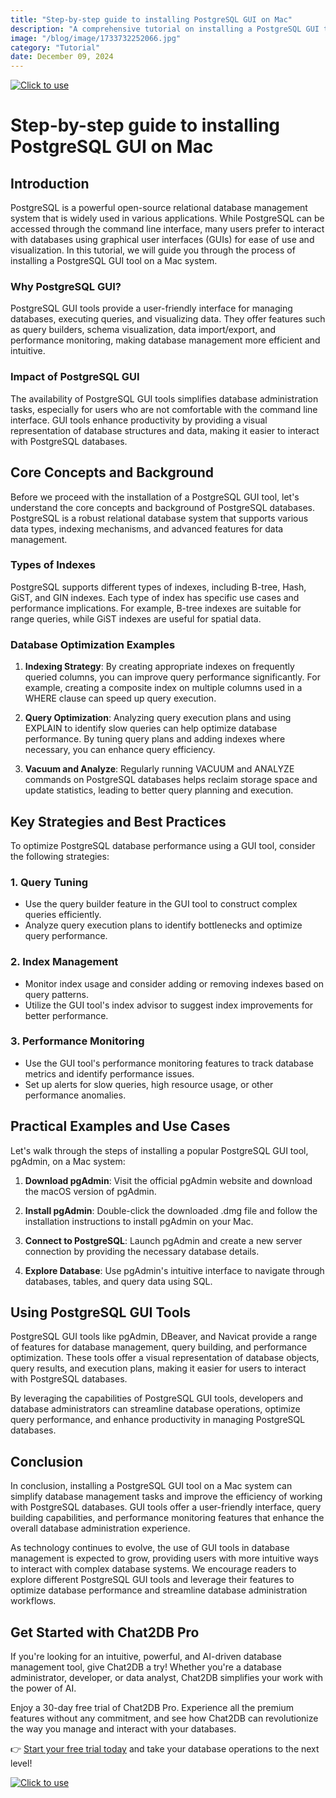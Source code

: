 ```yaml
---
title: "Step-by-step guide to installing PostgreSQL GUI on Mac"
description: "A comprehensive tutorial on installing a PostgreSQL GUI tool on Mac, providing step-by-step instructions and practical examples."
image: "/blog/image/1733732252066.jpg"
category: "Tutorial"
date: December 09, 2024
---
```

[![Click to use](/image/blog/bg/chat2db1.png)](https://app.chat2db.ai/)
# Step-by-step guide to installing PostgreSQL GUI on Mac


<Authors date="December 09, 2024">
  <Author name="Aria Wells" link="https://chat2db.ai" />
</Authors>

## Introduction

PostgreSQL is a powerful open-source relational database management system that is widely used in various applications. While PostgreSQL can be accessed through the command line interface, many users prefer to interact with databases using graphical user interfaces (GUIs) for ease of use and visualization. In this tutorial, we will guide you through the process of installing a PostgreSQL GUI tool on a Mac system.

### Why PostgreSQL GUI?

PostgreSQL GUI tools provide a user-friendly interface for managing databases, executing queries, and visualizing data. They offer features such as query builders, schema visualization, data import/export, and performance monitoring, making database management more efficient and intuitive.

### Impact of PostgreSQL GUI

The availability of PostgreSQL GUI tools simplifies database administration tasks, especially for users who are not comfortable with the command line interface. GUI tools enhance productivity by providing a visual representation of database structures and data, making it easier to interact with PostgreSQL databases.

## Core Concepts and Background

Before we proceed with the installation of a PostgreSQL GUI tool, let's understand the core concepts and background of PostgreSQL databases. PostgreSQL is a robust relational database system that supports various data types, indexing mechanisms, and advanced features for data management.

### Types of Indexes

PostgreSQL supports different types of indexes, including B-tree, Hash, GiST, and GIN indexes. Each type of index has specific use cases and performance implications. For example, B-tree indexes are suitable for range queries, while GiST indexes are useful for spatial data.

### Database Optimization Examples

1. **Indexing Strategy**: By creating appropriate indexes on frequently queried columns, you can improve query performance significantly. For example, creating a composite index on multiple columns used in a WHERE clause can speed up query execution.

2. **Query Optimization**: Analyzing query execution plans and using EXPLAIN to identify slow queries can help optimize database performance. By tuning query plans and adding indexes where necessary, you can enhance query efficiency.

3. **Vacuum and Analyze**: Regularly running VACUUM and ANALYZE commands on PostgreSQL databases helps reclaim storage space and update statistics, leading to better query planning and execution.

## Key Strategies and Best Practices

To optimize PostgreSQL database performance using a GUI tool, consider the following strategies:

### 1. Query Tuning

- Use the query builder feature in the GUI tool to construct complex queries efficiently.
- Analyze query execution plans to identify bottlenecks and optimize query performance.

### 2. Index Management

- Monitor index usage and consider adding or removing indexes based on query patterns.
- Utilize the GUI tool's index advisor to suggest index improvements for better performance.

### 3. Performance Monitoring

- Use the GUI tool's performance monitoring features to track database metrics and identify performance issues.
- Set up alerts for slow queries, high resource usage, or other performance anomalies.

## Practical Examples and Use Cases

Let's walk through the steps of installing a popular PostgreSQL GUI tool, pgAdmin, on a Mac system:

1. **Download pgAdmin**: Visit the official pgAdmin website and download the macOS version of pgAdmin.

2. **Install pgAdmin**: Double-click the downloaded .dmg file and follow the installation instructions to install pgAdmin on your Mac.

3. **Connect to PostgreSQL**: Launch pgAdmin and create a new server connection by providing the necessary database details.

4. **Explore Database**: Use pgAdmin's intuitive interface to navigate through databases, tables, and query data using SQL.

## Using PostgreSQL GUI Tools

PostgreSQL GUI tools like pgAdmin, DBeaver, and Navicat provide a range of features for database management, query building, and performance optimization. These tools offer a visual representation of database objects, query results, and execution plans, making it easier for users to interact with PostgreSQL databases.

By leveraging the capabilities of PostgreSQL GUI tools, developers and database administrators can streamline database operations, optimize query performance, and enhance productivity in managing PostgreSQL databases.

## Conclusion

In conclusion, installing a PostgreSQL GUI tool on a Mac system can simplify database management tasks and improve the efficiency of working with PostgreSQL databases. GUI tools offer a user-friendly interface, query building capabilities, and performance monitoring features that enhance the overall database administration experience.

As technology continues to evolve, the use of GUI tools in database management is expected to grow, providing users with more intuitive ways to interact with complex database systems. We encourage readers to explore different PostgreSQL GUI tools and leverage their features to optimize database performance and streamline database administration workflows.

## Get Started with Chat2DB Pro

If you're looking for an intuitive, powerful, and AI-driven database management tool, give Chat2DB a try! Whether you're a database administrator, developer, or data analyst, Chat2DB simplifies your work with the power of AI.

Enjoy a 30-day free trial of Chat2DB Pro. Experience all the premium features without any commitment, and see how Chat2DB can revolutionize the way you manage and interact with your databases.

👉 [Start your free trial today](https://app.chat2db.ai/) and take your database operations to the next level!

[![Click to use](/image/blog/bg/chat2db.jpg)](https://app.chat2db.ai/)